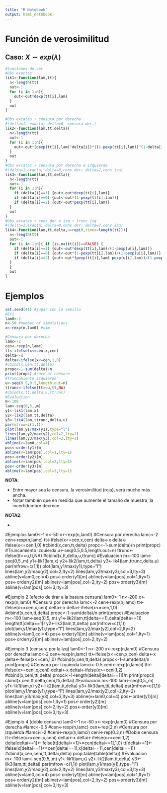 ```yaml
---
title: "R Notebook"
output: html_notebook
---
```


# Función de verosimilitud 

## Caso: $X \sim exp(\lambda)$

```r
#funciones de ver
#Obs exactas
lik1<-function(lam,tt){
  n<-length(tt)
  out<-1
  for (i in 1:n){
    out<-out*dexp(tt[i],lam)
  }
  out
}

#Obs excatas + censura por derecha
#(delta=1, exacta; delta=0, censura der.)
lik2<-function(lam,tt,delta){
  n<-length(tt)
  out<-1
  for (i in 1:n){
    out<-out*(dexp(tt[i],lam)^delta[i])*((1-pexp(tt[i],lam))^(1-delta[i]))
  }
  out
}
#Obs excatas + censura por derecha e izquierda
#(delta=1,exacta; delta=0,cens der; delta=2,cens izq)
lik3<-function(lam,tt,delta){
  n<-length(tt)
  out<-1
  for (i in 1:n){
    if (delta[i]==1) {out<-out*dexp(tt[i],lam)}
    if (delta[i]==0) {out<-out*(1-pexp(tt[i],lam))}
    if (delta[i]==2) {out<-out*pexp(tt[i],lam)}
  }
  out
}
#Obs excatas + cens der e izq + trunc izq 
#(delta=1,exacta; delta=0,cens der; delta=2,cens izq)
lik4<-function(lam,tt,delta,u=rep(0,times=length(tt))){
  n<-length(tt)
  out<-1
  for (i in 1:n){ if (is.na(tt[i])==FALSE) {
    if (delta[i]==1) {out<-out*dexp(tt[i],lam)/(1-pexp(u[i],lam))}
    if (delta[i]==0) {out<-out*(1-pexp(tt[i],lam))/(1-pexp(u[i],lam))}
    if (delta[i]==2) {out<-out*(pexp(tt[i],lam)-pexp(u[i],lam))/(1-pexp(u[i],lam))}
  }
  }
  out
}

```


# Ejemplos

```r
set.seed(41) #jugar con la semilla
#Ex1
lam0<-2
n<-50 #number of simulations
x<-rexp(n,lam0) #sim

#Censura por derecha
lamc<-2
cen<-rexp(n,lamc)
tt<-ifelse(x<=cen,x,cen)
delta<-x
delta<-ifelse(x<=cen,1,0)
#cbind(x,cen,tt,delta)
propc<-1-sum(delta)/n
print(propc) #rate of censore
#Truncamiento izquierda
u<-seq(0.5,0.5,length.out=n)
ttrunc<-ifelse(tt>=u,tt,NA)
#cbind(x,tt,delta,u,ttrunc)
#Evaluacion
m<-100
lam<-seq(0,5,,m)
y1<-lik1(lam,x)
y2<-lik2(lam,tt,delta)
y3<-lik4(lam,ttrunc,delta,u)
par(mfrow=c(1,1))
plot(lam,y1/max(y1),type="l")
lines(lam,y2/max(y2),col=2,lty=2)
lines(lam,y3/max(y3),col=3,lty=3)
abline(v=lam0,col=4)
pos<-order(y1)[m]
abline(v=lam[pos],col=1,lty=1)
pos<-order(y2)[m]
abline(v=lam[pos],col=2,lty=1)
pos<-order(y3)[m]
abline(v=lam[pos],col=3,lty=1)
```

__NOTA__:

- Entre mayor sea la censura, la verosimilitud (roja), será mucho más ancha.
- Notar también que en medida que aumente el tamaño de muestra, la incertidumbre decrece.


__NOTA2__:

- 


#Ejemplos
lam0<-1
n<-50
x<-rexp(n,lam0)
#Censura por derecha
lamc<-2
cen<-rexp(n,lamc)
tt<-ifelse(x<=cen,x,cen)
delta<-x
delta<-ifelse(x<=cen,1,0)
#cbind(x,cen,tt,delta)
propc<-1-sum(delta)/n
print(propc)
#Truncamiento izquierda
u<-seq(0.5,0.5,length.out=n)
ttrunc<-ifelse(tt>=u,tt,NA)
#cbind(x,tt,delta,u,ttrunc)
#Evaluacion
m<-100
lam<-seq(0,5,,m)
y1<-lik1(lam,x)
y2<-lik2(lam,tt,delta)
y3<-lik4(lam,ttrunc,delta,u)
par(mfrow=c(1,1))
plot(lam,y1/max(y1),type="l")
lines(lam,y2/max(y2),col=2,lty=2)
lines(lam,y3/max(y3),col=3,lty=3)
abline(v=lam0,col=4)
pos<-order(y1)[m]
abline(v=lam[pos],col=1,lty=1)
pos<-order(y2)[m]
abline(v=lam[pos],col=2,lty=2)
pos<-order(y3)[m]
abline(v=lam[pos],col=3,lty=3)

#Ejemplo 2 (efecto de tirar a la basura censura)
lam0<-1
n<-200
x<-rexp(n,lam0)
#Censura por derecha
lamc<-2
cen<-rexp(n,lamc)
tt<-ifelse(x<=cen,x,cen)
delta<-x
delta<-ifelse(x<=cen,1,0)
#cbind(x,cen,tt,delta)
propc<-1-sum(delta)/n
print(propc)
#Evaluacion
m<-100
lam<-seq(0,5,,m)
y1<-lik2(lam,tt[delta==1],delta[delta==1])
length(tt[delta==1])
y2<-lik2(lam,tt,delta)
par(mfrow=c(1,1))
plot(lam,y1/max(y1),type="l")
lines(lam,y2/max(y2),col=2,lty=2)
abline(v=lam0,col=4)
pos<-order(y1)[m]
abline(v=lam[pos],col=1,lty=1)
pos<-order(y2)[m]
abline(v=lam[pos],col=2,lty=2)

#Ejemplo 3 (censura por la izq)
lam0<-1
n<-200
x<-rexp(n,lam0)
#Censura por derecha
lamc<-2
cen<-rexp(n,lamc)
tt<-ifelse(x<=cen,x,cen)
delta<-x
delta<-ifelse(x<=cen,1,0)
#cbind(x,cen,tt,delta)
propc<-1-sum(delta)/n
print(propc)
#Censura por izquierda
lamci<-0.5
ceni<-rexp(n,lamci)
tti<-ifelse(x>=ceni,x,ceni)
deltai<-x
deltai<-ifelse(x>=ceni,1,2)
#cbind(x,ceni,tti,delta)
propci<-1-length(deltai[deltai==1])/n
print(propci)
cbind(x,cen,tt,delta,ceni,tti,deltai)
#Evaluacion
m<-100
lam<-seq(0,5,,m)
y1<-lik1(lam,x)
y2<-lik2(lam,tt,delta)
y3<-lik3(lam,tti,deltai)
par(mfrow=c(1,1))
plot(lam,y1/max(y1),type="l")
lines(lam,y2/max(y2),col=2,lty=2)
lines(lam,y3/max(y3),col=3,lty=3)
abline(v=lam0,col=4)
pos<-order(y1)[m]
abline(v=lam[pos],col=1,lty=1)
pos<-order(y2)[m]
abline(v=lam[pos],col=2,lty=2)
pos<-order(y3)[m]
abline(v=lam[pos],col=3,lty=3)

#Ejemplo 4 (doble censura)
lam0<-1
n<-50
x<-rexp(n,lam0)
#Censura por derecha
#lamc<-0.5
#cen<-rexp(n,lamc)
cen<-rep(2,n)
#Censura por izquierda
#lamci<-2
#ceni<-rexp(n,lamci)
ceni<-rep(0.3,n)
#Doble censura
tt<-ifelse(x>=ceni,x,ceni)
deltai<-x
deltai<-ifelse(x>=ceni,1,2)
delta[deltai==1]<-ifelse(tt[deltai==1]<=cen[deltai==1],1,0)
tt[deltai==1]<-ifelse(x[deltai==1]<=cen[deltai==1],x[deltai==1],cen[deltai==1])
#cbind(x,cen,ceni,tt,deltai,delta)
prop.table(table(delta))
#Evaluacion
m<-100
lam<-seq(0,5,,m)
y1<-lik1(lam,x)
y2<-lik2(lam,tt,delta)
y3<-lik3(lam,tti,deltai)
par(mfrow=c(1,1))
plot(lam,y1/max(y1),type="l")
lines(lam,y2/max(y2),col=2,lty=2)
lines(lam,y3/max(y3),col=3,lty=3)
abline(v=lam0,col=4)
pos<-order(y1)[m]
abline(v=lam[pos],col=1,lty=1)
pos<-order(y2)[m]
abline(v=lam[pos],col=2,lty=2)
pos<-order(y3)[m]
abline(v=lam[pos],col=3,lty=3)

